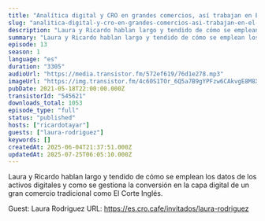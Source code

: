 ```yaml
---
title: "Analítica digital y CRO en grandes comercios, así trabajan en El Corte Inglés, con Laura Rodriguez"
slug: "analitica-digital-y-cro-en-grandes-comercios-asi-trabajan-en-el-corte-ingles-con-laura-rodriguez"
description: "Laura y Ricardo hablan largo y tendido de cómo se emplean los datos de los activos digitales y como se gestiona la conversión en la capa digital de un gran comercio tradicional como El Corte Inglés.\n\nGuest: Laura Rodriguez\nURL: https://es.cro.cafe/invitados/laura-rodriguez"
summary: "Laura y Ricardo hablan largo y tendido de cómo se emplean los datos de los activos digitales y como se gestiona la conversión en la capa digital de un gran comercio tradicional como El Corte Inglés."
episode: 13
season: 1
language: "es"
duration: "3305"
audioUrl: "https://media.transistor.fm/572ef619/76d1e278.mp3"
imageUrl: "https://img.transistor.fm/4c60S1TOr_6Q5a7B9gYPFzw6CAkvgE8M8XHP-W8hkV0/rs:fill:0:0:1/w:3000/h:3000/q:60/aHR0cHM6Ly9pbWct/dXBsb2FkLXByb2R1/Y3Rpb24udHJhbnNp/c3Rvci5mbS83Zjcw/NGU2MzlkNjcyNjlh/ZmZlYTBlODUxMTJk/MGYyYi5qcGc.webp"
pubDate: 2021-05-18T22:00:00.000Z
transistorId: "545621"
downloads_total: 1053
episode_type: "full"
status: "published"
hosts: ["ricardotayar"]
guests: ["laura-rodriguez"]
keywords: []
createdAt: 2025-06-04T21:37:51.000Z
updatedAt: 2025-07-25T06:05:10.000Z
---
```


Laura y Ricardo hablan largo y tendido de cómo se emplean los datos de los activos digitales y como se gestiona la conversión en la capa digital de un gran comercio tradicional como El Corte Inglés.

Guest: Laura Rodriguez
URL: https://es.cro.cafe/invitados/laura-rodriguez
